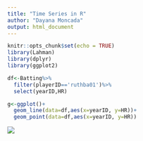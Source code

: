 ```yaml
---
title: "Time Series in R"
author: "Dayana Moncada"
output: html_document
---
```


```r
knitr::opts_chunk$set(echo = TRUE)
library(Lahman)
library(dplyr)
library(ggplot2)
```

```r
df<-Batting%>%
  filter(playerID=='ruthba01')%>%
  select(yearID,HR)
```

```r
g<-ggplot()+
  geom_line(data=df,aes(x=yearID, y=HR))+
  geom_point(data=df,aes(x=yearID, y=HR))
```

<img src= "/Users/dayanamoncada/Desktop/blog/static/img/Rplot.png">






